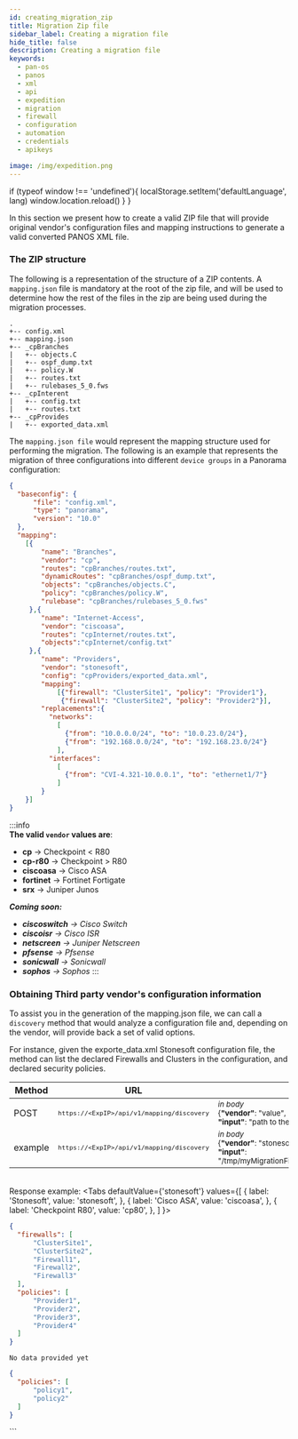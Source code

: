 ```yaml
---
id: creating_migration_zip
title: Migration Zip file
sidebar_label: Creating a migration file
hide_title: false
description: Creating a migration file
keywords:
  - pan-os
  - panos
  - xml
  - api
  - expedition
  - migration
  - firewall
  - configuration
  - automation
  - credentials
  - apikeys

image: /img/expedition.png
---  
```

  if (typeof window !== 'undefined'){
    localStorage.setItem('defaultLanguage', lang)
    window.location.reload()
  }
}  
  



In this section we present how to create a valid ZIP file that will provide original vendor's configuration files and
mapping instructions to generate a valid converted PANOS XML file.

### The ZIP structure
The following is a representation of the structure of a ZIP contents. A ``mapping.json`` file is mandatory at the root of
the zip file, and will be used to determine how the rest of the files in the zip are being used during the migration processes.
``` 
.
+-- config.xml
+-- mapping.json
+-- _cpBranches
|   +-- objects.C
|   +-- ospf_dump.txt
|   +-- policy.W
|   +-- routes.txt
|   +-- rulebases_5_0.fws
+-- _cpInterent
|   +-- config.txt
|   +-- routes.txt
+-- _cpProvides
|   +-- exported_data.xml
```

The ``mapping.json file`` would represent the mapping structure used for performing the migration.
The following is an example that represents the migration of three configurations into different ```device groups``` in a Panorama configuration:
```json
{
  "baseconfig": {
      "file": "config.xml",
      "type": "panorama",
      "version": "10.0"
  },
  "mapping":
    [{
        "name": "Branches",
        "vendor": "cp",
        "routes": "cpBranches/routes.txt",
        "dynamicRoutes": "cpBranches/ospf_dump.txt",
        "objects": "cpBranches/objects.C",
        "policy": "cpBranches/policy.W",
        "rulebase": "cpBranches/rulebases_5_0.fws"
     },{
        "name": "Internet-Access",
        "vendor": "ciscoasa",
        "routes": "cpInternet/routes.txt",
        "objects":"cpInternet/config.txt"
     },{
        "name": "Providers",
        "vendor": "stonesoft",
        "config": "cpProviders/exported_data.xml",
        "mapping":
            [{"firewall": "ClusterSite1", "policy": "Provider1"},
             {"firewall": "ClusterSite2", "policy": "Provider2"}],
        "replacements":{
          "networks":
            [
              {"from": "10.0.0.0/24", "to": "10.0.23.0/24"},
              {"from": "192.168.0.0/24", "to": "192.168.23.0/24"}
            ],
          "interfaces":
            [
              {"from": "CVI-4.321-10.0.0.1", "to": "ethernet1/7"}
            ]     
        }
    }]
}
```


:::info    
**The valid `vendor` values are**:  
- **cp** &rarr; Checkpoint < R80
- **cp-r80**  &rarr; Checkpoint > R80
- **ciscoasa** &rarr; Cisco ASA
- **fortinet**  &rarr; Fortinet Fortigate
- **srx**  &rarr; Juniper Junos

_**Coming soon:**_
- _**ciscoswitch** &rarr; Cisco Switch_
- _**ciscoisr** &rarr; Cisco ISR_
- _**netscreen** &rarr; Juniper Netscreen_
- _**pfsense** &rarr; Pfsense_
- _**sonicwall** &rarr; Sonicwall_
- _**sophos** &rarr; Sophos_
:::  
  
### Obtaining Third party vendor's configuration information
To assist you in the generation of the mapping.json file, we can call a ``discovery`` method that would analyze a 
configuration file and, depending on the vendor, will provide back a set of valid options.

For instance, given the exporte_data.xml Stonesoft configuration file, the method can list the declared Firewalls and Clusters 
in the configuration, and declared security policies.

| Method      | URL                                                             | Parameters |
|-------------|-----------------------------------------------------------------|------------|
| POST        | <small> `https://<ExpIP>/api/v1/mapping/discovery` </small>       | <small>_in body_<br/>{**"vendor"**: "value",<br/>**"input"**: "path to the ZIP file"}</small>|
| example     | <small> `https://<ExpIP>/api/v1/mapping/discovery` </small>       | <small>_in body_<br/>{**"vendor"**: "stonesoft",<br/>**"input"**: "/tmp/myMigrationFiles/cpProviders/exported_data.xml"}</small>| |


<br/>Response example:
<Tabs defaultValue={'stonesoft'}
values={[
{ label: 'Stonesoft', value: 'stonesoft', },
{ label: 'Cisco ASA', value: 'ciscoasa', },
{ label: 'Checkpoint R80', value: 'cp80', },
]
}>  
<TabItem value="stonesoft"> 

```json
{
  "firewalls": [
      "ClusterSite1",
      "ClusterSite2",
      "Firewall1",
      "Firewall2",
      "Firewall3"  
  ],
  "policies": [
      "Provider1",
      "Provider2",
      "Provider3",
      "Provider4" 
  ]
}
```
</TabItem> 
<TabItem value="ciscoasa"> 

```text
No data provided yet 
```
</TabItem> 
<TabItem value="cp80"> 

```json
{
  "policies": [
      "policy1",
      "policy2" 
  ]
}
```
</TabItem> 
</Tabs>  
```

